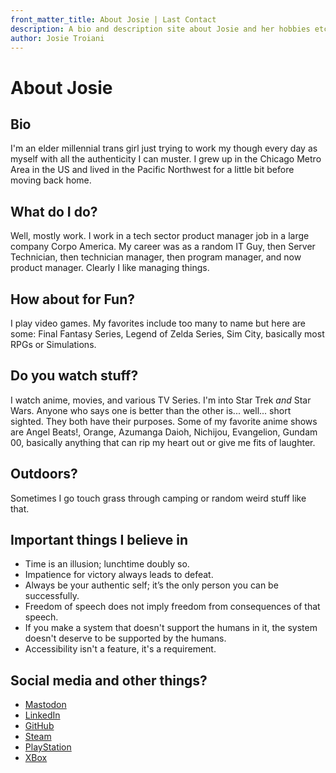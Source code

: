 ```yaml
---
front_matter_title: About Josie | Last Contact
description: A bio and description site about Josie and her hobbies etc.
author: Josie Troiani
---
```

# About Josie

## Bio

I'm an elder millennial trans girl just trying to work my though every day as myself with all the authenticity I can muster. I grew up in the Chicago Metro Area in the US and lived in the Pacific Northwest for a little bit before moving back home.

## What do I do?

Well, mostly work. I work in a tech sector product manager job in a large company Corpo America. My career was as a random IT Guy, then Server Technician, then technician manager, then program manager, and now product manager. Clearly I like managing things.

## How about for Fun?

I play video games. My favorites include too many to name but here are some: Final Fantasy Series, Legend of Zelda Series, Sim City, basically most RPGs or Simulations.

## Do you watch stuff?

I watch anime, movies, and various TV Series. I'm into Star Trek *and* Star Wars. Anyone who says one is better than the other is... well... short sighted. They both have their purposes. Some of my favorite anime shows are Angel Beats!, Orange, Azumanga Daioh, Nichijou, Evangelion, Gundam 00, basically anything that can rip my heart out or give me fits of laughter.

## Outdoors?

Sometimes I go touch grass through camping or random weird stuff like that.

## Important things I believe in

- Time is an illusion; lunchtime doubly so.
- Impatience for victory always leads to defeat.
- Always be your authentic self; it’s the only person you can be successfully.
- Freedom of speech does not imply freedom from consequences of that speech.
- If you make a system that doesn't support the humans in it, the system doesn't deserve to be supported by the humans.
- Accessibility isn't a feature, it's a requirement.

## Social media and other things?

- [Mastodon](https://cutie.city/@Josie)
- [LinkedIn](https://www.linkedin.com/in/jotroian/)
- [GitHub](https://github.com/holymachina)
- [Steam](https://steamcommunity.com/id/HolyMachina/)
- [PlayStation](https://psnprofiles.com/HolyMachina)
- [XBox](https://www.xbox.com/en-US/play/user/HolyMachina)
